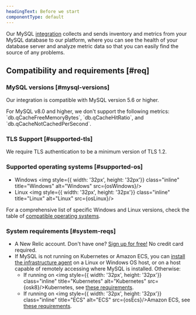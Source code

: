 ```yaml
---
headingText: Before we start
componentType: default
---
```






Our MySQL [integration](/docs/integrations/host-integrations/getting-started/introduction-host-integrations) collects and sends inventory and metrics from your MySQL database to our platform, where you can see the health of your database server and analyze metric data so that you can easily find the source of any problems.

## Compatibility and requirements [#req]

### MySQL versions [#mysql-versions]

Our integration is compatible with MySQL version 5.6 or higher.

<Callout variant="important">
  For MySQL v8.0 and higher, we don't support the following metrics: `db.qCacheFreeMemoryBytes`, `db.qCacheHitRatio`, and `db.qCacheNotCachedPerSecond`.
</Callout>

### TLS Support [#supported-tls]

We require TLS authentication to be a minimum version of TLS 1.2.

### Supported operating systems [#supported-os]

* Windows <img style={{ width: '32px', height: '32px'}} class="inline" title="Windows" alt="Windows" src={osWindows}/>
* Linux <img style={{ width: '32px', height: '32px'}} class="inline" title="Linux" alt="Linux" src={osLinux}/>

For a comprehensive list of specific Windows and Linux versions, check the table of [compatible operating systems](/docs/infrastructure/install-infrastructure-agent/get-started/requirements-infrastructure-agent/#operating-systems).

### System requirements [#system-reqs]

* A New Relic account. Don't have one? [Sign up for free!](https://newrelic.com/signup) No credit card required.
* If MySQL is not running on Kubernetes or Amazon ECS, you can [install the infrastructure agent](/docs/infrastructure/install-infrastructure-agent/get-started/install-infrastructure-agent-new-relic) on a Linux or Windows OS host, or on a host capable of remotely accessing where MySQL is installed.
Otherwise:
  * If running on <img style={{ width: '32px', height: '32px'}} class="inline" title="Kubernetes" alt="Kubernetes" src={osk8}/>Kubernetes, see [these requirements](/docs/monitor-service-running-kubernetes#requirements).
  * If running on <img style={{ width: '32px', height: '32px'}} class="inline" title="ECS" alt="ECS" src={osEcs}/>Amazon ECS, see [these requirements](/docs/integrations/host-integrations/host-integrations-list/monitor-services-running-amazon-ecs).
